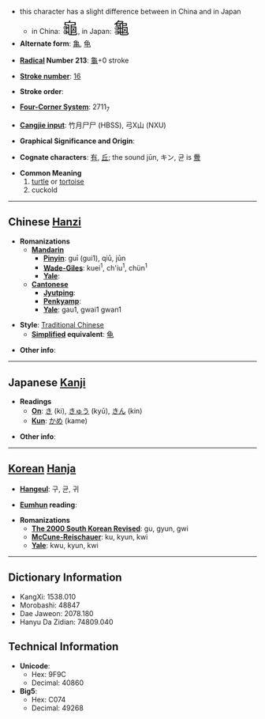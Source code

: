 *this character has a slight difference between in China and in Japan
**in China: <font size="6"><font lang="zh">龜</font></font>, in Japan: <font size="6"><font lang="ja">龜</font></font>
* '''Alternate form''': [[亀]], [[龟]]

* '''[[Wiktionary:Chinese radical index| Radical]] Number 213''': [[Wiktionary:Chinese radical index 龜|龜]]+0 stroke

* '''[[Wiktionary:Chinese total strokes index|Stroke number]]''': [[Wiktionary:Chinese total strokes index 16|16]]

* '''Stroke order''': 

* '''[[Wiktionary:Chinese four corner index|Four-Corner System]]''': 2711<sub>7</sub>

* '''[[Wiktionary:Chinese Cangjie index|Cangjie input]]''': 竹月尸尸 (HBSS), 弓X山 (NXU)

* '''Graphical Significance and Origin''': 

* '''Cognate characters''': [[有]], [[丘]]; the sound jūn, キン, 균 is [[釁]]

* '''Common Meaning'''
*# [[turtle]] or [[tortoise]]
*# cuckold

----

== Chinese [[Hanzi]] ==

* '''Romanizations'''
** '''[[Mandarin]]'''
*** '''[[Pinyin]]''': guī (gui1), qiū, jūn
*** '''[[Wade-Giles]]''': kuei<sup>1</sup>, ch'iu<sup>1</sup>, chün<sup>1</sup>
*** '''[[Yale]]''': 
** '''[[Cantonese]]'''
*** '''[[Jyutping]]''':
*** '''[[Penkyamp]]''': 
*** '''[[Yale]]''': gau1, gwai1 gwan1

* '''Style''': [[Traditional Chinese]] 
** '''[[Simplified Chinese|Simplified]] equivalent''': [[龟]]

* '''Other info''': 

----

== Japanese [[Kanji]] ==

* '''Readings'''
** '''[[On]]''': [[き]] (ki), [[きゅう]] (kyū), [[きん]] (kin)
** '''[[Kun]]''': [[かめ]] (kame)

* '''Other info''':  

----

== [[Korean]] [[Hanja]] ==

* '''[[Hangeul]]''': 구, 균, 귀

* '''[[Eumhun]] reading''': 

* '''Romanizations'''
** '''[[The 2000 South Korean Revised Romanization|The 2000 South Korean Revised]]''': gu, gyun, gwi
** '''[[McCune-Reischauer]]''': ku, kyun, kwi
** '''[[Yale]]''': kwu, kyun, kwi

----

== Dictionary Information ==

* KangXi: 1538.010
* Morobashi: 48847
* Dae Jaweon: 2078.180
* Hanyu Da Zidian: 74809.040

== Technical Information ==

* '''Unicode''':
** Hex: 9F9C
** Decimal: 40860
* '''Big5''':
** Hex: C074
** Decimal: 49268